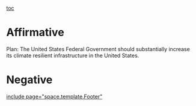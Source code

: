 [[toc]]
=Affirmative= 
Plan: The United States Federal Government should substantially increase its climate resilient infrastructure in the United States. 

=Negative= 

[[include page="space.template.Footer"]]